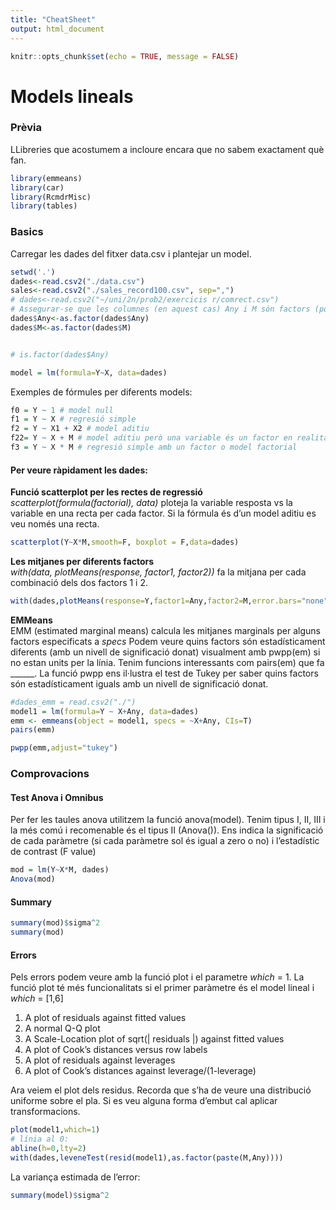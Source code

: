 ```yaml
---
title: "CheatSheet"
output: html_document
---
```


```r
knitr::opts_chunk$set(echo = TRUE, message = FALSE)
```

# Models lineals

### Prèvia
LLibreries que acostumem a incloure encara que no sabem exactament què fan.
```r
library(emmeans)
library(car)
library(RcmdrMisc)
library(tables)
```

### Basics
Carregar les dades del fitxer data.csv i plantejar un model.

```r
setwd('.')
dades<-read.csv2("./data.csv")
sales<-read.csv2("./sales_record100.csv", sep=",")
# dades<-read.csv2("~/uni/2n/prob2/exercicis r/comrect.csv")
# Assegurar-se que les columnes (en aquest cas) Any i M són factors (poden no carregar-se automàticament com a factors si són números com passa a Any)
dades$Any<-as.factor(dades$Any)
dades$M<-as.factor(dades$M)


# is.factor(dades$Any)

model = lm(formula=Y~X, data=dades)
```

Exemples de fórmules per diferents models:

```r
f0 = Y ~ 1 # model null
f1 = Y ~ X # regresió simple
f2 = Y ~ X1 + X2 # model aditiu
f22= Y ~ X + M # model aditiu però una variable és un factor en realitat
f3 = Y ~ X * M # regresió simple amb un factor o model factorial
```


#### Per veure ràpidament les dades:  
__Funció scatterplot per les rectes de regressió__\
*scatterplot(formula(factorial), data)* ploteja la variable resposta vs la variable en una recta per cada factor. Si la fórmula és d'un model aditiu es veu només una recta.


```r
scatterplot(Y~X*M,smooth=F, boxplot = F,data=dades)
```

__Les mitjanes per diferents factors__\
*with(data, plotMeans(response, factor1, factor2))* fa la mitjana per cada combinació dels dos factors 1 i 2.

```r
with(dades,plotMeans(response=Y,factor1=Any,factor2=M,error.bars="none",level=0.95))
```


__EMMeans__\
EMM (estimated marginal means) calcula les mitjanes marginals per alguns factors especificats a *specs*
Podem veure quins factors són estadísticament diferents (amb un nivell de significació donat) visualment amb pwpp(em) si no estan units per la línia. Tenim funcions interessants com pairs(em) que  fa ______. La funció pwpp ens il·lustra el test de Tukey per saber quins factors són estadísticament iguals amb un nivell de significació donat.

```r
#dades_emm = read.csv2("./")
model1 = lm(formula=Y ~ X+Any, data=dades)
emm <- emmeans(object = model1, specs = ~X+Any, CIs=T)
pairs(emm)

pwpp(emm,adjust="tukey")
```

### Comprovacions

#### Test Anova i Omnibus
Per fer les taules anova utilitzem la funció anova(model). Tenim tipus I, II, III i la més comú i recomenable és el tipus II (Anova()). Ens indica la significació de cada paràmetre (si cada paràmetre sol és igual a zero o no) i l'estadístic de contrast (F value)

```r
mod = lm(Y~X*M, dades)
Anova(mod)
```

#### Summary

```r
summary(mod)$sigma^2
summary(mod)
```



#### Errors

Pels errors podem veure amb la funció plot i el parametre *which* = 1.
La funció plot té més funcionalitats si el primer paràmetre és el model lineal i *which* = [1,6]


1. A plot of residuals against fitted values\
2. A normal Q-Q plot\
3. A Scale-Location plot of sqrt(| residuals |) against fitted values\
4. A plot of Cook's distances versus row labels\
5. A plot of residuals against leverages\
6. A plot of Cook's distances against leverage/(1-leverage)\

Ara veiem el plot dels residus. Recorda que s'ha de veure una distribució uniforme sobre el pla. Si es veu alguna forma d'embut cal aplicar transformacions.

```r
plot(model1,which=1)
# línia al 0:
abline(h=0,lty=2)
with(dades,leveneTest(resid(model1),as.factor(paste(M,Any))))
```


La variança estimada de l'error:
```r
summary(model)$sigma^2
```
